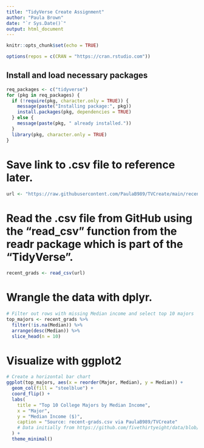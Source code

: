 ```yaml
---
title: "TidyVerse Create Assignment"
author: "Paula Brown"
date: "`r Sys.Date()`"
output: html_document
---
```


```r
knitr::opts_chunk$set(echo = TRUE)
```
```r
options(repos = c(CRAN = "https://cran.rstudio.com"))
```
## Install and load necessary packages

```r
req_packages <- c("tidyverse")
for (pkg in req_packages) {
  if (!require(pkg, character.only = TRUE)) {
    message(paste("Installing package:", pkg))
    install.packages(pkg, dependencies = TRUE)
  } else {
    message(paste(pkg, " already installed."))
  }
  library(pkg, character.only = TRUE)
}
```
# Save link to .csv file to reference later.
```r
url <- "https://raw.githubusercontent.com/PaulaB989/TVCreate/main/recent-grads.csv"
```
# Read the .csv file from GitHub using the "read_csv" function from the readr package which is part of the "TidyVerse".
```r
recent_grads <- read_csv(url)
```
# Wrangle the data with dplyr.
```r
# Filter out rows with missing Median income and select top 10 majors
top_majors <- recent_grads %>%
  filter(!is.na(Median)) %>%
  arrange(desc(Median)) %>%
  slice_head(n = 10)
```
# Visualize with ggplot2
```r
# Create a horizontal bar chart
ggplot(top_majors, aes(x = reorder(Major, Median), y = Median)) +
  geom_col(fill = "steelblue") +
  coord_flip() +
  labs(
    title = "Top 10 College Majors by Median Income",
    x = "Major",
    y = "Median Income ($)",
    caption = "Source: recent-grads.csv via PaulaB989/TVCreate"
    # Data initially from https://github.com/fivethirtyeight/data/blob/4c1ff5e3aef1816ae04af63218015066e186c147/college-majors/recent-grads.csv"
  ) +
  theme_minimal()
```